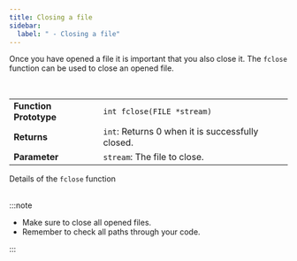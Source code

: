 ```yaml
---
title: Closing a file
sidebar:
  label: " - Closing a file"
---
```



Once you have opened a file it is important that you also close it. The `fclose` function can be used to close an opened file.


<br/>
<a id="TableFclose"></a>

|   |   |
|---|---|
| **Function Prototype** | `int fclose(FILE *stream)` |
| **Returns** | `int`: Returns 0 when it is successfully closed. |
| **Parameter** | `stream`: The file to close. |

<div class="caption">Details of the <code>fclose</code> function</div><br/>

:::note

- Make sure to close all opened files.
- Remember to check all paths through your code.

:::